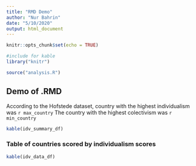 ```yaml
---
title: "RMD Demo"
author: "Nur Bahrin"
date: "5/10/2020"
output: html_document
---
```


```r
knitr::opts_chunk$set(echo = TRUE)
```

```r
#include for kable
library("knitr")

source("analysis.R")
```

## Demo of .RMD

According to the Hofstede dataset, country with the highest individualism was `r max_country`
The country with the highest colectivism was `r min_country`

```r
kable(idv_summary_df)
```

### Table of countries scored by individualism scores

```r
kable(idv_data_df)
```
